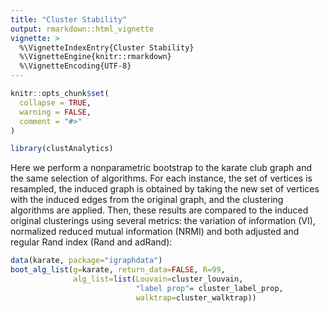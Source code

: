```yaml
---
title: "Cluster Stability"
output: rmarkdown::html_vignette
vignette: >
  %\VignetteIndexEntry{Cluster Stability}
  %\VignetteEngine{knitr::rmarkdown}
  %\VignetteEncoding{UTF-8}
---
```


```r
knitr::opts_chunk$set(
  collapse = TRUE,
  warning = FALSE,
  comment = "#>"
)
```

```r
library(clustAnalytics)
```

Here we perform a nonparametric bootstrap to the karate club graph and the same selection of algorithms. For each instance, the set of vertices is resampled, the induced graph is obtained by taking the new set of vertices with the induced edges from the original graph, and the clustering algorithms are applied. Then, these results are compared to the induced original clusterings using several metrics: the variation of information (VI), normalized reduced mutual information (NRMI) and both adjusted and regular Rand index (Rand and adRand):
```r
data(karate, package="igraphdata")
boot_alg_list(g=karate, return_data=FALSE, R=99,
              alg_list=list(Louvain=cluster_louvain, 
                            "label prop"= cluster_label_prop, 
                            walktrap=cluster_walktrap)) 
```
